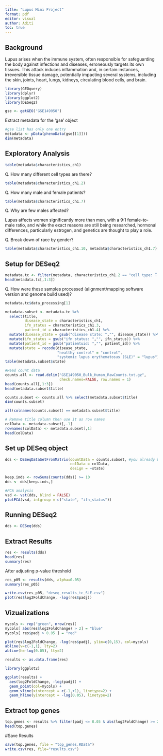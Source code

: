 ```yaml
---
title: "Lupus Mini Project"
format: pdf
editor: visual
author: Aditi
toc: true
---
```


## Background

Lupus arises when the immune system, often responsible for safeguarding the body against infections and diseases, erroneously targets its own tissues. This attack induces inflammation and, in certain instances, irreversible tissue damage, potentially impacting several systems, including the skin, joints, heart, lungs, kidneys, circulating blood cells, and brain.

```r
library(GEOquery)
library(dplyr)
library(ggplot2)
library(DESeq2)
```

```r
gse <- getGEO("GSE149050")
```

Extract metadata for the 'gse' object

```r
#gse list has only one entry
metadata <- pData(phenoData(gse[[1]]))
dim(metadata)
```

## Exploratory Analysis

```r

table(metadata$characteristics_ch1)
```

Q. How many different cell types are there?

```r
table(metadata$characteristics_ch1.2)
```

Q. How many male and female patients?

```r
table(metadata$characteristics_ch1.7)
```

Q. Why are few males affected?

Lupus affects women significantly more than men, with a 9:1 female-to-male ratio, and while the exact reasons are still being researched, hormonal differences, particularly estrogen, and genetics are thought to play a role.

Q. Break down of race by gender?

```r
table(metadata$characteristics_ch1.10, metadata$characteristics_ch1.7)
```

## Setup for DESeq2

```r
metadata.tc <- filter(metadata, characteristics_ch1.2 == "cell type: T cells" & characteristics_ch1.6 == "visit number: 1")
head(metadata.tc[,1:3])
```

Q. How were these samples processed (alignment/mapping software version and genome build used)?

```r
metadata.tc$data_processing[1]
```

```r
metadata.subset <- metadata.tc %>%
  select(title,
         disease_state = characteristics_ch1, 
         ifn_status = characteristics_ch1.3,
         patient_id = characteristics_ch1.4) %>%
  mutate(disease_state = gsub("disease state: ","", disease_state)) %>%
  mutate(ifn_status = gsub("ifn status: ","", ifn_status)) %>%
  mutate(patient_id = gsub("patientuid: ","", patient_id)) %>%
  mutate(state = recode(disease_state, 
                        "healthy control" = "control", 
                        "systemic lupus erythematosus (SLE)" = "lupus"))
table(metadata.subset$state)
```

```r
#Read count data
counts.all <- read.delim("GSE149050_Bulk_Human_RawCounts.txt.gz",
                         check.names=FALSE, row.names = 1)
head(counts.all[,1:3])
head(metadata.subset$title)
```

```r
counts.subset <- counts.all %>% select(metadata.subset$title)
dim(counts.subset)
```

```r
all(colnames(counts.subset) == metadata.subset$title)
```

```r
# Remove title column then use it as row names
colData <- metadata.subset[,-1]
rownames(colData) <- metadata.subset[,1]
head(colData)
```

## Set up DESeq object

```r
dds <- DESeqDataSetFromMatrix(countData = counts.subset, #you already have the matrix
                              colData = colData,
                              design = ~state)
```

```r
keep.inds <- rowSums(counts(dds)) >= 10
dds <- dds[keep.inds,]
```

```r
#PCA analysis
vsd <- vst(dds, blind = FALSE)
plotPCA(vsd, intgroup = c("state", "ifn_status"))
```

## Running DESeq2

```r
dds <- DESeq(dds)
```

## Extract Results

```r
res <- results(dds) 
head(res)
summary(res)
```

After adjusting p-value threshold

```r
res_p05 <- results(dds, alpha=0.05)
summary(res_p05)
```

```r
write.csv(res_p05, "deseq_results_tc_SLE.csv")
plot(res$log2FoldChange, -log(res$padj))

```

## Vizualizations

```r
mycols <- rep("green", nrow(res))
mycols[ abs(res$log2FoldChange) > 2] = "blue"
mycols[ res$padj > 0.05 ] = "red"

plot(res$log2FoldChange, -log(res$padj), ylim=c(0,15), col=mycols)
abline(v=c(-1,1), lty=2)
abline(h=-log(0.05), lty=2)
```

```r
results <- as.data.frame(res)

library(ggplot2)

ggplot(results) +
  aes(log2FoldChange, -log(padj)) +
  geom_point(col=mycols) +
  geom_vline(xintercept = c(-1,+1), linetype=2) +
  geom_hline(yintercept = -log(0.05), linetype=2)
```

## Extract top genes

```r
top.genes <- results %>% filter(padj <= 0.05 & abs(log2FoldChange) >= 2)
head(top.genes)
```

#Save Results

```r
save(top.genes, file = "top_genes.RData")
write.csv(res, file="results.csv")
```
